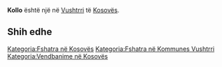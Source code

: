 {{Fshat në 
 | Emri                = Kollo
 | EmriAlt                = 
 | NAME_SHORT_FORM=      
 | NAME_GENERIC=      
 | NAME_SORT_NAME_RO=      KOLLO
 | FULL_NAME_RO = Kollo
 | FULL_NAME_ND_RO=Kollo
 | SORT_NAME_RG=KOLLO
 | FULL_NAME_RG=Kollo
 | FULL_NAME_ND_RG=Kollo
 | SRP_NAME_SHORT_FORM=      
 | SRP_NAME_GENERIC=      
 | SRP_NAME_SORT_NAME_RO=      
 | SRP_FULL_NAME_RO = 
 | SRP_FULL_NAME_ND_RO=
 | SRP_SORT_NAME_RG=
 | SRP_FULL_NAME_RG=
 | SRP_FULL_NAME_ND_RG=
 | Emri (Rasa dhanore) = 
 | Figura              = 
 | Shteti              = Kosovo
 | Komuna              = Vushtrri
 | Kodi postar         = 
 | Sipërfaqja          = 

 | Popullsia           = 

 | Regj. i popullsisë  = 
 | Dend. e popullsisë  = 
 | Faqja zyrtare       = 
 <!--- Koordinatat ----> 
 | Gjerësia            = 42.771389
 | Gjatësia            = 20.931944
 | Lartësia            = 
}}
'''Kollo''' është një [[]] në [[Vushtrri]] të [[Kosovës]].

<!-- == Gjeografia == -->
<!-- == Historia == -->
<!-- == Demografia == -->
== Shih edhe ==
{{Komuna Vushtrri}}
{{Kosovo-Administrata-Cung}}

[[Kategoria:Fshatra në Kosovës]]
[[Kategoria:Fshatra në Kommunes Vushtrri]]
[[Kategoria:Vendbanime në Kosovës]]